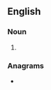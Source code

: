 ==English==

===Noun===
{{head|en|noun form}}

# {{plural of|en|solver}}

===Anagrams===
* {{anagrams|en|a=elorssv|Slovers|Vossler}}